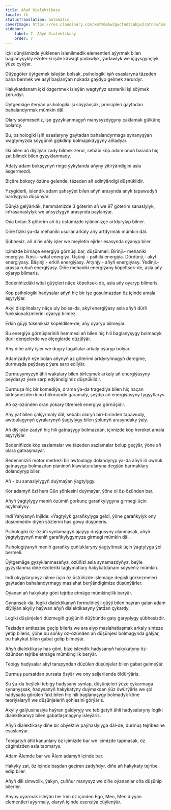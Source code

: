 ```yaml
---
title: Aňyň Dialektikasy
locale: tk
statusTranslation: automatic
coverImage: https://res.cloudinary.com/xmfm6mhw3gwctndtcubgx2rptnae/image/upload/v1741354419/small_cover_la_gran_rebelion_28716e29d2.webp
sidebar:
    label: 7. Aňyň Dialektikasy
    order: 7
---
```

Içki dünýämizde ýüklenen islenilmedik elementleri aýyrmak bilen baglanyşykly ezoteriki işde käwagt ýadawlyk, ýadawlyk we içgysgynçlyk ýüze çykýar.

Düýpgöter üýtgemek isleýän bolsak, psihologiki işiň esaslaryna täzeden baha bermek we asyl başlanýan nokada gaýdyp gelmek zerurdyr.

Hakykatdanam içki özgertmek isleýän wagtyňyz ezoteriki işi söýmek zerurdyr.

Üýtgemäge iterýän psihologiki işi söýýänçäk, prinsipleri gaýtadan bahalandyrmak mümkin däl.

Olary söýmeseňiz, işe gyzyklanmagyň manysyzdygyny çaklamak gülkünç bolardy.

Bu, psihologiki işiň esaslaryny gaýtadan bahalandyrmaga synanyşýan wagtymyzda söýgüniň gijikdirip bolmajakdygyny aňladýar.

Ilki bilen aň diýilýän zady bilmek zerur, sebäbi köp adam onuň barada hiç zat bilmek bilen gyzyklanmady.

Adaty adam boksçynyň ringe ýykylanda aňyny ýitirýändigini asla äsgermezdi.

Biçäre boksçy özüne gelende, täzeden aň edinýändigi düşnüklidir.

Yzygiderli, islendik adam şahsyýet bilen aňyň arasynda anyk tapawudyň bardygyna düşünýär.

Dünýä gelýärkäk, hemmämizde 3 göterim aň we 97 göterim sanaslylyk, infrasanaslylyk we aňsyzlygyň arasynda paýlanýar.

Oýa bolan 3 göterim aň öz üstümizde işlänimizçe artdyrylyp bilner.

Diňe fiziki ýa-da mehaniki usullar arkaly aňy artdyrmak mümkin däl.

Şübhesiz, aň diňe aňly işler we meýletin ejirler esasynda oýanyp biler.

Içimizde birnäçe energiýa görnüşi bar, düşünmeli: Birinji.- mehaniki energiýa. Ikinji.- wital energiýa. Üçünji.- psihiki energiýa. Dördünji.- akyl energiýasy. Bäşinji.- erkiň energiýasy. Altynjy.- aňyň energiýasy. Ýedinji.- arassa ruhuň energiýasy. Diňe mehaniki energiýany köpeltsek-de, asla aňy oýaryp bilmeris.

Bedeniňizdäki wital güýçleri näçe köpeltsek-de, asla aňy oýaryp bilmeris.

Köp psihologiki hadysalar aňyň hiç bir işe goşulmazdan öz içinde amala aşyrylýar.

Akyl disiplinalary näçe uly bolsa-da, akyl energiýasy asla aňyň dürli funksionalizmlerini oýaryp bilmez.

Erkiň güýji tükeniksiz köpeldilse-de, aňy oýaryp bilmeýär.

Bu energiýa görnüşleriniň hemmesi aň bilen hiç hili baglanyşygy bolmadyk dürli derejelerde we ölçeglerde düzülýär.

Aňy diňe aňly işler we dogry tagallalar arkaly oýaryp bolýar.

Adamzadyň eýe bolan aňynyň az göterimi artdyrylmagyň deregine, durmuşda peýdasyz ýere sarp edilýär.

Durmuşymyzyň ähli wakalary bilen birleşmek arkaly aň energiýasyny peýdasyz ýere sarp edýändigimiz düşnüklidir.

Durmuşa hiç bir komediýa, drama ýa-da tragediýa bilen hiç haçan birleşmezden kino hökmünde garamaly, şeýdip aň energiýasyny tygşytlarys.

Aň öz-özünden örän ýokary titremeli energiýa görnüşidir.

Aňy ýat bilen çalşyrmaly däl, sebäbi olaryň biri-birinden tapawudy, awtoulagynyň çyralarynyň ýagtylygy bilen ýolunyň arasyndaky ýaly.

Aň diýilýän zadyň hiç hili gatnaşygy bolmazdan, içimizde köp hereket amala aşyrylýar.

Bedeniňizde köp sazlamalar we täzeden sazlamalar bolup geçýär, ýöne aň olara gatnaşmaýar.

Bedenimiziň motor merkezi bir awtoulagy dolandyryp ýa-da aňyň iň ownuk gatnaşygy bolmazdan pianinoň klawiaturalaryna degýän barmaklary dolandyryp biler.

Aň - bu sanaslylygyň duýmaýan ýagtylygy.

Kör adamyň özi hem Gün şöhlesini duýmaýar, ýöne ol öz-özünden bar.

Aňyň ýagtylygy meniň özümiň gorkunç garaňkylygyna girmegi üçin açylmalysy.

Indi Ýahýanyň Injilde: «Ýagtylyk garaňkylyga geldi, ýöne garaňkylyk ony düşünmedi» diýen sözlerini has gowy düşüneris.

Psihologiki öz-özüňi synlamagyň ajaýyp duýgusyny ulanmasak, aňyň ýagtylygynyň meniň garaňkylygymyza girmegi mümkin däl.

Psihologiýanyň meniň garaňky çuňluklaryny ýagtyltmak üçin ýagtylyga ýol bermeli.

Üýtgemäge gyzyklanmasaňyz, özüňizi asla synamazdyňyz, beýle gyzyklanma diňe ezoteriki taglymatlary hakykatdanam söýseňiz mümkin.

Indi okyjylarymyz näme üçin öz üstüňizde işlemäge degişli görkezmeleri gaýtadan bahalandyrmagy maslahat berýändigimize düşünýärler.

Oýanan aň hakykaty göni tejribe etmäge mümkinçilik berýär.

Gynansak-da, logiki dialektikanyň formulirleýji güýji bilen haýran galan adam diýilýän akylly haýwan aňyň dialektikasyny ýatdan çykardy.

Logiki düşünjeleri düzmegiň güýjüniň düýbünde gaty garyplygy şübhesizdir.

Tezisden antitezise geçip bileris we ara alyp maslahatlaşmak arkaly sinteze ýetip bileris, ýöne bu soňky öz-özünden aň düşünjesi bolmagynda galýar, bu hakykat bilen gabat gelip bilmeýär.

Aňyň dialektikasy has göni, bize islendik hadysanyň hakykatyny öz-özünden tejribe etmäge mümkinçilik berýär.

Tebigy hadysalar akyl tarapyndan düzülen düşünjeler bilen gabat gelmeýär.

Durmuş pursatdan pursata ösýär we ony seljerilende öldürýäris.

Şu ýa-da beýleki tebigy hadysany synlap, düşünjeleri ýüze çykarmaga synanyşsak, hadysanyň hakykatyny duýmakdan ýüz öwürýäris we şol hadysada görülen fakt bilen hiç hili baglanyşygy bolmadyk köne teoriýalaryň we düşünjeleriň şöhlesini görýäris.

Akylly galýusinasiýa haýran galdyryjy we tebigatyň ähli hadysalaryny logiki dialektikamyz bilen gabatlaşmagyny isleýäris.

Aňyň dialektikasy diňe bir obýektiw paýhaslylyga däl-de, durmuş tejribesine esaslanýar.

Tebigatyň ähli kanunlary öz içimizde bar we içimizde tapmasak, öz çägimizden asla tapmarys.

Adam Älemde bar we Älem adamyň içinde bar.

Hakyky zat, öz içinde başdan geçiren zadyňdyr, diňe aň hakykaty tejribe edip biler.

Aňyň dili simwolik, ýakyn, çuňňur manysyz we diňe oýananlar oňa düşünip bilerler.

Aňyny oýarmak isleýän her kim öz içinden Ego, Men, Men diýýän elementleri aýyrmaly, olaryň içinde esensiýa çüýlenýär.

